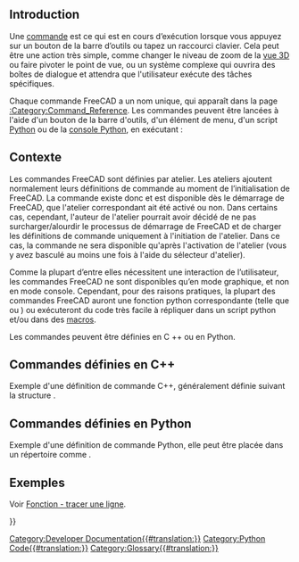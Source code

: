 <languages/>
== Introduction ==

{{TOCright}}

Une [[Command/fr|commande]] est ce qui est en cours d’exécution lorsque vous appuyez sur un bouton de la barre d’outils ou tapez un raccourci clavier. Cela peut être une action très simple, comme changer le niveau de zoom de la [[3D view/fr|vue 3D]] ou faire pivoter le point de vue, ou un système complexe qui ouvrira des boîtes de dialogue et attendra que l'utilisateur exécute des tâches spécifiques.

Chaque commande FreeCAD a un nom unique, qui apparaît dans la page [[:Category:Command_Reference|:Category:Command_Reference]]. Les commandes peuvent être lancées à l'aide d'un bouton de la barre d'outils, d'un élément de menu, d'un script [[Python/fr|Python]] ou de la [[Python_console/fr|console Python]], en exécutant :

{{Code|code=
FreeCADGui.runCommand("my_Command_Name")
}}

== Contexte ==

Les commandes FreeCAD sont définies par atelier. Les ateliers ajoutent normalement leurs définitions de commande au moment de l’initialisation de FreeCAD. La commande existe donc et est disponible dès le démarrage de FreeCAD, que l'atelier correspondant ait été activé ou non. Dans certains cas, cependant, l'auteur de l'atelier pourrait avoir décidé de ne pas surcharger/alourdir le processus de démarrage de FreeCAD et de charger les définitions de commande uniquement à l'initiation de l'atelier. Dans ce cas, la commande ne sera disponible qu'après l'activation de l'atelier (vous y avez basculé au moins une fois à l'aide du sélecteur d'atelier).

Comme la plupart d’entre elles nécessitent une interaction de l’utilisateur, les commandes FreeCAD ne sont disponibles qu’en mode graphique, et non en mode console. Cependant, pour des raisons pratiques, la plupart des commandes FreeCAD auront une fonction python correspondante (telle que {{incode|Part.makeBox}} ou {{incode|Draft.makeLine}}) ou exécuteront du code très facile à répliquer dans un script python et/ou dans des [[macros/fr|macros]].

Les commandes peuvent être définies en C ++ ou en Python.

== Commandes définies en C++ ==

Exemple d'une définition de commande C++, généralement définie suivant la structure {{FileName|Mod/ModuleName/Gui/Command.cpp}}.

{{Code|lang=cpp|code=
DEF_STD_CMD_A(StdCmdMyCommand);

StdCmdMyCommand::StdCmdMyCommand()
  : Command("Std_My_Command")
{
    sGroup        = QT_TR_NOOP("File");
    sMenuText     = QT_TR_NOOP("My Command");
    sToolTipText  = QT_TR_NOOP("Runs my command in the active document");
    sWhatsThis    = "Std_MyCommand";
    sStatusTip    = QT_TR_NOOP("Runs my command in the active document");
    sPixmap       = "MyCommand.svg";
    sAccel        = "Ctrl+A";
}

void StdCmdExport::activated(int iMsg)
{
    // place here the code to be executed when the command is ran
}

bool StdCmdMyCommand::isActive(void)
{
    // here you have a chance to return true or false depending if your command must be shown as active or inactive (greyed).
}

// the command must be "registered" in FreeCAD's command system
CommandManager &rcCmdMgr = Application::Instance->commandManager();
rcCmdMgr.addCommand(new StdCmdMyCommand());
}}

== Commandes définies en Python ==

Exemple d'une définition de commande Python, elle peut être placée dans un répertoire comme {{FileName|Mod/ModuleName/tools/commands.py}}.
{{Code|code=
from PySide.QtCore import QT_TRANSLATE_NOOP


class MyCommand:
    """Explanation of the command."""

    def __init__(self):
        """Initialize variables for the command that must exist at all times."""
        pass

    def GetResources(self):
        """Return a dictionary with data that will be used by the button or menu item."""
        return {'Pixmap': 'MyCommand.svg',
                'Accel': "Ctrl+A",
                'MenuText': QT_TRANSLATE_NOOP("My_Command", "My Command"),
                'ToolTip': QT_TRANSLATE_NOOP("My_Command", "Runs my command in the active document")}

    def Activated(self):
        """Run the following code when the command is activated (button press)."""
        print("Activated")

    def IsActive(self):
        """Return True when the command should be active or False when it should be disabled (greyed)."""
        return True

# The command must be "registered" with a unique name by calling its class.
FreeCADGui.addCommand('My_Command', MyCommand())
}}

== Exemples ==

Voir [[Line_drawing_function/fr|Fonction - tracer une ligne]].

<!-- Anything below this line must come after a closing translate tag -->
{{Powerdocnavi{{#translation:}}}}
[[Category:Developer Documentation{{#translation:}}]]
[[Category:Python Code{{#translation:}}]]
[[Category:Glossary{{#translation:}}]]